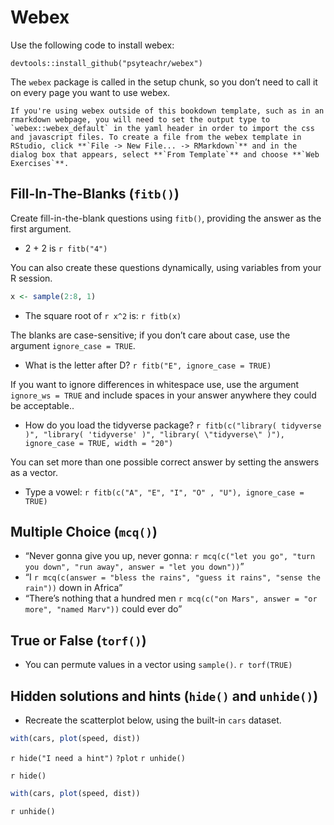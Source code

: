 # Webex

Use the following code to install webex:
```
devtools::install_github("psyteachr/webex")
```

The `webex` package is called in the setup chunk, so you don't need to call it on every page you want to use webex. 

```block
If you're using webex outside of this bookdown template, such as in an rmarkdown webpage, you will need to set the output type to `webex::webex_default` in the yaml header in order to import the css and javascript files. To create a file from the webex template in RStudio, click **`File -> New File... -> RMarkdown`** and in the dialog box that appears, select **`From Template`** and choose **`Web Exercises`**.
```

## Fill-In-The-Blanks (`fitb()`) {#fitb}

Create fill-in-the-blank questions using `fitb()`, providing the answer as the first argument.

- 2 + 2 is `r fitb("4")`

You can also create these questions dynamically, using variables from your R session.

```r
x <- sample(2:8, 1)
```

- The square root of `r x^2` is: `r fitb(x)`

The blanks are case-sensitive; if you don't care about case, use the argument `ignore_case = TRUE`.

- What is the letter after D? `r fitb("E", ignore_case = TRUE)`

If you want to ignore differences in whitespace use, use the argument `ignore_ws = TRUE` and include spaces in your answer anywhere they could be acceptable..

- How do you load the tidyverse package? `r fitb(c("library( tidyverse )", "library( 'tidyverse' )", "library( \"tidyverse\" )"), ignore_case = TRUE, width = "20")`

You can set more than one possible correct answer by setting the answers as a vector.

- Type a vowel: `r fitb(c("A", "E", "I", "O" , "U"), ignore_case = TRUE)`

## Multiple Choice (`mcq()`) {#mcq}

- "Never gonna give you up, never gonna: `r mcq(c("let you go", "turn you down", "run away", answer = "let you down"))`"
- "I `r mcq(c(answer = "bless the rains", "guess it rains", "sense the rain"))` down in Africa"
- "There's nothing that a hundred men `r mcq(c("on Mars", answer = "or more", "named Marv"))` could ever do"

## True or False (`torf()`) {#torf}

- You can permute values in a vector using `sample()`. `r torf(TRUE)`

## Hidden solutions and hints (`hide()` and `unhide()`) {#hide-unhide}

- Recreate the scatterplot below, using the built-in `cars` dataset.

```r
with(cars, plot(speed, dist))
```

`r hide("I need a hint")`
`?plot`
`r unhide()`

`r hide()`
```r
with(cars, plot(speed, dist))
```
`r unhide()`